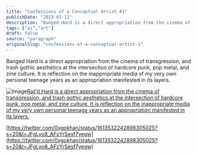 ```yaml
---
title: "Confessions of a Conceptual Artist #1"
publishDate: "2023-01-12"
description: "Banged Hard is a direct appropriation from the cinema of transgression, and trash gothic aesthetics at the intersection of hardcore punk, pop metal, ......"
tags: ["ai","art"]
draft: false
source: "paragraph"
originalSlug: "confessions-of-a-conceptual-artist-1"
---
```


Banged Hard is a direct appropriation from the cinema of transgression, and trash gothic aesthetics at the intersection of hardcore punk, pop metal, and zine culture. It is reflection on the inappropriate media of my very own personal teenage years as an appropriation manifested in its layers.

![Image](https://storage.googleapis.com/papyrus_images/0329cc134c760a0a5582ea28a76cafca.jpg)[Rail’d Hard is a direct appropriation from the cinema of transgression, and trash gothic aesthetics at the intersection of hardcore punk, pop metal, and zine culture. It is reflection on the inappropriate media of my very own personal teenage years as an appropriation manifested in its layers.](https://app.manifold.xyz/c/hard)

[https://twitter.com/0xgokhan/status/1613532242898305025?s=20&t=JFgLyo8_AFzYrSesf7yegw](https://twitter.com/0xgokhan/status/1613532242898305025?s=20&t=JFgLyo8_AFzYrSesf7yegw)